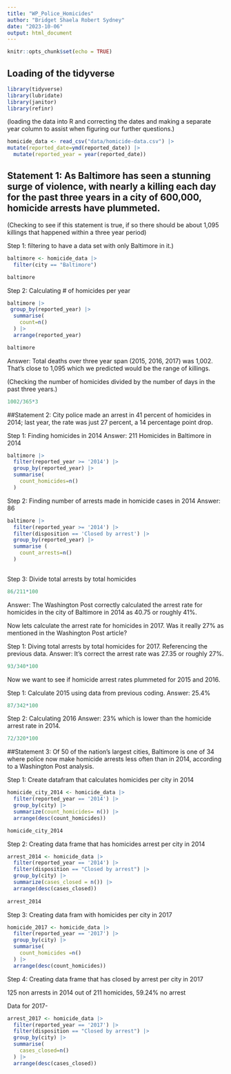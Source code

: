 ```yaml
---
title: "WP_Police_Homicides"
author: "Bridget Shaela Robert Sydney"
date: "2023-10-06"
output: html_document
---
```


```r
knitr::opts_chunk$set(echo = TRUE)
```

## Loading of the tidyverse

```r
library(tidyverse)
library(lubridate)
library(janitor)
library(refinr)
```

(loading the data into R and correcting the dates and making a separate year column to assist when figuring our further questions.)
```r
homicide_data <- read_csv("data/homicide-data.csv") |>
mutate(reported_date=ymd(reported_date)) |>
  mutate(reported_year = year(reported_date))
```
## Statement 1: As Baltimore has seen a stunning surge of violence, with nearly a killing each day for the past three years in a city of 600,000, homicide arrests have plummeted. 

(Checking to see if this statement is true, if so there should be about 1,095 killings that happened within a three year period)

Step 1: filtering to have a data set with only Baltimore in it.)
```r
baltimore <- homicide_data |>
  filter(city == "Baltimore")

baltimore
```
Step 2: Calculating # of homicides per year
```r
baltimore |>
 group_by(reported_year) |>
  summarise(
    count=n()
  ) |>
  arrange(reported_year)

baltimore
```
Answer: Total deaths over three year span (2015, 2016, 2017) was 1,002. That's close to 1,095 which we predicted would be the range of killings. 

(Checking the number of homicides divided by the number of days in the past three years.)
```r
1002/365*3
```

##Statement 2: City police made an arrest in 41 percent of homicides in 2014; last year, the rate was just 27 percent, a 14 percentage point drop.

Step 1: Finding homicides in 2014
Answer: 211 Homicides in Baltimore in 2014
```r
baltimore |>
  filter(reported_year >= '2014') |>
  group_by(reported_year) |>
  summarise(
    count_homicides=n()
  )

```

Step 2: Finding number of arrests made in homicide cases in 2014
Answer: 86
```r
baltimore |>
  filter(reported_year >= '2014') |>
  filter(disposition == 'Closed by arrest') |>
  group_by(reported_year) |>
  summarise (
    count_arrests=n()
  )
  
```

Step 3: Divide total arrests by total homicides
```r
86/211*100
```
Answer: The Washington Post correctly calculated the arrest rate for homicides in the city of Baltimore in 2014 as 40.75 or roughly 41%. 

Now lets calculate the arrest rate for homicides in 2017. Was it really 27% as mentioned in the Washington Post article? 

Step 1: Diving total arrests by total homicides for 2017. Referencing the previous data.
Answer: It's correct the arrest rate was 27.35 or roughly 27%. 

```r
93/340*100
```

Now we want to see if homicide arrest rates plummeted for 2015 and 2016. 

Step 1: Calculate 2015 using data from previous coding. 
Answer: 25.4%
```r
87/342*100
```

Step 2: Calculating 2016
Answer: 23% which is lower than the homicide arrest rate in 2014. 
```r
72/320*100
```

##Statement 3: Of 50 of the nation’s largest cities, Baltimore is one of 34 where police now make homicide arrests less often than in 2014, according to a Washington Post analysis.

Step 1: Create datafram that calculates homicides per city in 2014
```r
homicide_city_2014 <- homicide_data |> 
  filter(reported_year == '2014') |>
  group_by(city) |> 
  summarize(count_homicides= n()) |> 
  arrange(desc(count_homicides))

homicide_city_2014
```
Step 2: Creating data frame that has homicides arrest per city in 2014
```r
arrest_2014 <- homicide_data |> 
  filter(reported_year == '2014') |>
  filter(disposition == "Closed by arrest") |>
  group_by(city) |> 
  summarize(cases_closed = n()) |> 
  arrange(desc(cases_closed))
 
arrest_2014
```

Step 3: Creating data fram with homicides per city in 2017
```r
homicide_2017 <- homicide_data |>
  filter(reported_year == '2017') |>
  group_by(city) |>
  summarise(
    count_homicides =n()
  ) |>
  arrange(desc(count_homicides))
```

Step 4: Creating data frame that has closed by arrest per city in 2017

125 non arrests in 2014 out of 211 homicides, 59.24% no arrest

Data for 2017-

```r
arrest_2017 <- homicide_data |> 
  filter(reported_year == '2017') |>
  filter(disposition == "Closed by arrest") |>
  group_by(city) |>
  summarise(
    cases_closed=n()
  ) |>
  arrange(desc(cases_closed))
```


```r

```



